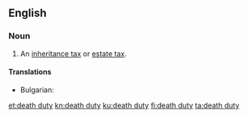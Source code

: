 ==English==

===Noun===
{{en-noun|head=[[death]] [[duty]]|death duties}}

# An [[inheritance tax]] or [[estate tax]].

====Translations====
{{trans-top|inheritance tax or estate tax}}
* Bulgarian: {{t-check|bg|[[данък]] [[наследство]]|sc=Cyrl}} {{attention|bg|2=was "[[данък]] [[наследство]]" - assumed sum-of-parts; if an idiom, remove the wikilinks to the individual words. see [[User:Kephir/gadgets/xte#Translation_fixing]]}}
{{trans-mid}}
{{trans-bottom}}

[[et:death duty]]
[[kn:death duty]]
[[ku:death duty]]
[[fi:death duty]]
[[ta:death duty]]
